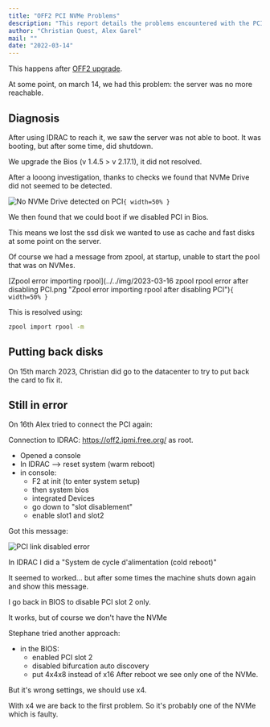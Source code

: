 ```yaml
---
title: "OFF2 PCI NVMe Problems"
description: "This report details the problems encountered with the PCI card supporting NVMe drives on off2 after an upgrade. It covers diagnosis, troubleshooting steps including BIOS configuration and physical checks, and the eventual conclusion that a faulty NVMe drive was the likely cause."
author: "Christian Quest, Alex Garel"
mail: ""
date: "2022-03-14"
---
```


This happens after [OFF2 upgrade](../2023/2023-02-17-off2-upgrade.mdx).

At some point, on march 14, we had this problem: the server was no more reachable.

## Diagnosis

After using IDRAC to reach it, we saw the server was not able to boot. It was booting, but after some time, did shutdown.

We upgrade the Bios (v 1.4.5 > v 2.17.1), it did not resolved.

After a looong investigation, thanks to checks we found that NVMe Drive did not seemed to be detected.

![No NVMe Drive detected on PCI](../../img/2023-03-16-off2-test-error-pci-device.png "No NVMe Drive detected on PCI while testing")`{ width=50% }`

We then found that we could boot if we disabled PCI in Bios.

This means we lost the ssd disk we wanted to use as cache and fast disks at some point on the server.

Of course we had a message from zpool, at startup, unable to start the pool that was on NVMes.

[Zpool error importing rpool](../../img/2023-03-16 zpool rpool error after disabling PCI.png "Zpool error importing rpool after disabling PCI")`{ width=50% }`

This is resolved using:
```bash
zpool import rpool -m
```

## Putting back disks

On 15th march 2023, Christian did go to the datacenter to try to put back the card to fix it.

## Still in error

On 16th Alex tried to connect the PCI again:

Connection to IDRAC: https://off2.ipmi.free.org/ as root.

* Opened a console
* In IDRAC --> reset system (warm reboot)
* in console:
  * F2 at init (to enter system setup)
  * then system bios 
  * integrated Devices 
  * go down to "slot disablement"
  * enable slot1 and slot2

Got this message:

![PCI link disabled error](../../img/2023-04-14%20error%20PCI%20link%20disabled.png "PCI link disabled error on startup")

In IDRAC I did a "System de cycle d'alimentation (cold reboot)"

It seemed to worked... but after some times the machine shuts down again and show this message.

I go back in BIOS to disable PCI slot 2 only.

It works, but of course we don't have the NVMe

Stephane tried another approach:
* in the BIOS:
  * enabled PCI slot 2
  * disabled bifurcation auto discovery
  * put 4x4x8 instead of x16
After reboot we see only one of the NVMe.

But it's wrong settings, we should use x4.

With x4 we are back to the first problem. So it's probably one of the NVMe which is faulty.
